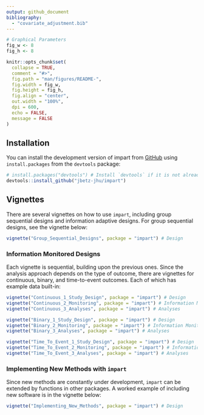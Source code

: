 ```yaml
---
output: github_document
bibliography:
  - "covariate_adjustment.bib"
---
```


<!-- impart.md is generated from README.Rmd. Please edit that file -->

```r
# Graphical Parameters
fig_w <- 8
fig_h <- 8

knitr::opts_chunk$set(
  collapse = TRUE,
  comment = "#>",
  fig.path = "man/figures/README-",
  fig.width = fig_w,
  fig.height = fig_h,
  fig.align = "center",
  out.width = "100%",
  dpi = 600,
  echo = FALSE,
  message = FALSE
)
```




## Installation

You can install the development version of impart from [GitHub](https://github.com/) using `install.packages` from the `devtools` package:

```r
# install.packages("devtools") # Install `devtools` if it is not already installed
devtools::install_github("jbetz-jhu/impart")
```

## Vignettes

There are several vignettes on how to use `impart`, including group sequential designs and information adaptive designs. For group sequential designs, see the vignette below:

```r
vignette("Group_Sequential_Designs", package = "impart") # Design
```

### Information Monitored Designs

Each vignette is sequential, building upon the previous ones. Since the analysis approach depends on the type of outcome, there are vignettes for continuous, binary, and time-to-event outcomes. Each of which has example data built-in:

```r
vignette("Continuous_1_Study_Design", package = "impart") # Design
vignette("Continuous_2_Monitoring", package = "impart") # Information Monitoring
vignette("Continuous_3_Analyses", package = "impart") # Analyses

vignette("Binary_1_Study_Design", package = "impart") # Design
vignette("Binary_2_Monitoring", package = "impart") # Information Monitoring
vignette("Binary_3_Analyses", package = "impart") # Analyses

vignette("Time_To_Event_1_Study_Design", package = "impart") # Design
vignette("Time_To_Event_2_Monitoring", package = "impart") # Information Monitoring
vignette("Time_To_Event_3_Analyses", package = "impart") # Analyses
```




### Implementing New Methods with `impart`

Since new methods are constantly under development, `impart` can be extended by functions in other packages. A worked example of including new software is in the vignette below:

```r
vignette("Implementing_New_Methods", package = "impart") # Design
```

